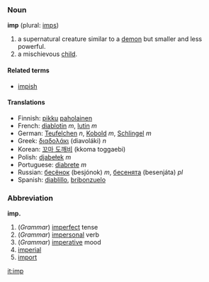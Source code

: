 ===Noun===
'''imp''' (plural: [[imps]])

# a supernatural creature similar to a [[demon]] but smaller and less powerful.
# a mischievous [[child]].

====Related terms====
*[[impish]]

====Translations====
*Finnish: [[pikku]] [[paholainen]]
*French: [[diablotin]] ''m'', [[lutin]] ''m''
*German: [[Teufelchen]] ''n'', [[Kobold]] ''m'', [[Schlingel]] ''m''
*Greek: [[διαδολάκι]] (diavoláki) ''n''
*Korean: [[꼬마 도깨비]] (kkoma toggaebi)
*Polish: [[djabełek]] ''m''
*Portuguese: [[diabrete]] ''m''
*Russian: [[бесенок|бесёнок]] (besjónok) ''m'', [[бесенок|бесенята]] (besenjáta) ''pl''
*Spanish: [[diablillo]], [[bribonzuelo]]

===Abbreviation===
'''imp.'''

#(''Grammar'') [[imperfect]] tense
#(''Grammar'') [[impersonal]] verb
#(''Grammar'') [[imperative]] mood
#[[imperial]]
#[[import]]

[[it:imp]]